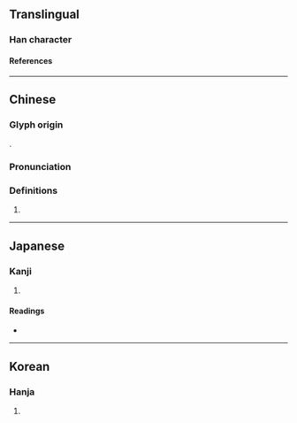 {{character info/new}}
==Translingual==

===Han character===
{{Han char|rn=94|rad=犬|as=13|sn=16|four=41253|canj=KHYMH|ids=⿰犭歲}}

====References====
{{Han ref|kx=0719.270|dkj=20728|dj=1131.030|hdz=21371.070|uh=7369}}

----

==Chinese==
{{zh-forms|s=𤞃}}

===Glyph origin===
{{Han etym}}
{{Han compound|犬|alt=犭|歲|ls=psc|c1=s|c2=p|t1=dog}}.

===Pronunciation===
{{zh-pron
|m=huì
|c=wai3
|mc=y
|oc=y
|cat=n
}}

===Definitions===
{{zh-hanzi}}

# {{zh-only|獩貊}}

----

==Japanese==

===Kanji===
{{ja-kanji|grade=|rs=犬13}}

# {{rfdef|ja|sort=犬13}}

====Readings====
* {{ja-readings|on=[[わい]] (wai), [[え]] (e)|kun=}}

----

==Korean==

===Hanja===
{{ko-hanja|hangeul=예|eumhun=|rv=ye|mr=ye|y=yey}}

# {{rfdef|ko|sort=犬13}}
